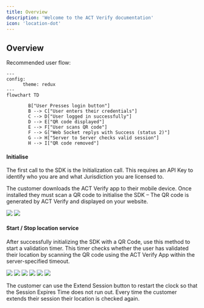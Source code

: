 ```yaml
---
title: Overview
description: 'Welcome to the ACT Verify documentation'
icon: 'location-dot'
---
```


## Overview

Recommended user flow:

```mermaid
---
config:
      theme: redux
---
flowchart TD
        
        B["User Presses login button"]
        B --> C["User enters their credentials"]
        C --> D["User logged in successfully"]
        D --> E["QR code displayed"]
        E --> F["User scans QR code"]
        F --> G["Web Socket replys with Success (status 2)"]
        G --> H["Server to Server checks valid session"]
        H --> I["QR code removed"]
```

#### Initialise 

The first call to the SDK is the Initialization call.  This requires an API Key to identify who you are and what Jurisdiction you are licensed to. 

The customer downloads the ACT Verify app to their mobile device.  Once installed they must scan a QR code to initialise the SDK – The QR code is generated by ACT Verify and displayed on your website. 

<img src="images/verify/QRcode.png" />

<img src="/images/verify/Screen Session Started.png" />

#### Start / Stop location service 

After successfully initializing the SDK with a QR Code, use this method to start a validation timer. This timer checks whether the user has validated their location by scanning the QR code using the ACT Verify App within the server-specified timeout. 

<img class="mobile" src="/images/verify/Scan QR code button.jpg" />
<img class="mobile" src="/images/verify/Scan QR.jpg" />
<img class="mobile" src="/images/verify/Valid Location.jpg" />
<img class="mobile" src="/images/verify/Session Started.jpg" />
<img class="mobile" src="/images/verify/Extend Session Button.jpg" />
<img class="mobile" src="/images/verify/Session Expired.jpg" />

The customer can use the Extend Session button to restart the clock so that the Session Expires Time does not run out.  Every time the customer extends their session their location is checked again. 

